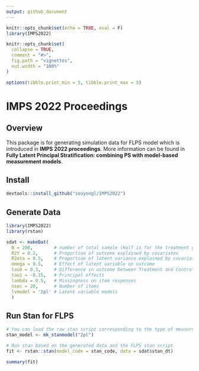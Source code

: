 ```yaml
---
output: github_document
---
```


```r
knitr::opts_chunk$set(echo = TRUE, eval = F)
library(IMPS2022)

knitr::opts_chunk$set(
  collapse = TRUE,
  comment = "#>",
  fig.path = "vignettes",
  out.width = "100%"
)

options(tibble.print_min = 5, tibble.print_max = 5)
```

# IMPS 2022 Proceedings

## Overview

This package is for generating simulation data for FLPS model which is introduced in **IMPS 2022 proceedings**. More information can be found in **Fully Latent Principal Stratification: combining PS with model-based measurement models**.

## Install

```r
devtools::install_github("sooyongl/IMPS2022")
```


## Generate Data

```r
library(IMPS2022)
library(rstan)

sdat <- makeDat(
  N = 200,        # number of total sample (Half is for the treatment group)
  R2Y = 0.2,      # Proportion of outcome explained by covariates
  R2eta = 0.5,    # Proportion of latent variance explained by covariates
  omega = 0.5,    # Effect of latent variable on outcome
  tau0 = 0.3,     # Difference in outcome between Treatment and Control
  tau1 = -0.15,   # Principal effects
  lambda = 0.5,   # Missingness on item responses
  nsec = 20,      # Number of items
  lvmodel = '2pl' # Latent variable models
  )
```


## Run Stan for FLPS

```r
# You can load the raw stan script corresponding to the type of measurement models from the package
stan_model <- mk_stanmodel("2pl")

# Run stan based on the generated data and the FLPS stan script
fit <- rstan::stan(model_code = stan_code, data = sdat$stan_dt)

summary(fit)
```

